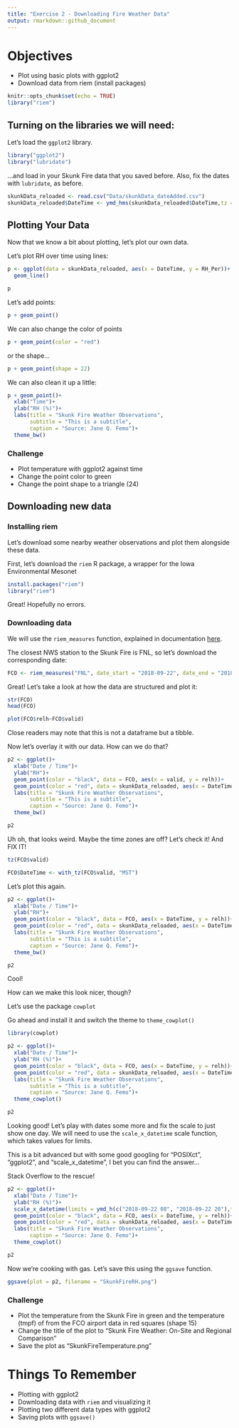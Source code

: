 ```yaml
---
title: "Exercise 2 - Downloading Fire Weather Data"
output: rmarkdown::github_document
---
```


# Objectives

* Plot using basic plots with ggplot2
* Download data from riem (install packages)

```r
knitr::opts_chunk$set(echo = TRUE)
library("riem")

```

## Turning on the libraries we will need:

Let's load the `ggplot2` library.

```r
library("ggplot2")
library("lubridate")
```

...and load in your Skunk Fire data that you saved before. Also, fix the dates with `lubridate`, as before.

```r
skunkData_reloaded <- read.csv("Data/skunkData_dateAdded.csv")
skunkData_reloaded$DateTime <- ymd_hms(skunkData_reloaded$DateTime,tz = "MST")
```

## Plotting Your Data

Now that we know a bit about plotting, let's plot our own data.

Let's plot RH over time using lines:

```r

p <- ggplot(data = skunkData_reloaded, aes(x = DateTime, y = RH_Per))+
  geom_line()

p
```

Let's add points:

```r

p + geom_point()
```

We can also change the color of points

```r

p + geom_point(color = "red")
```

or the shape...

```r

p + geom_point(shape = 22)
```

We can also clean it up a little:


```r

p + geom_point()+
  xlab("Time")+
  ylab("RH (%)")+
  labs(title = "Skunk Fire Weather Observations",
       subtitle = "This is a subtitle",
       caption = "Source: Jane Q. Femo")+
  theme_bw()
```

### Challenge

* Plot temperature with ggplot2 against time
* Change the point color to green
* Change the point shape to a triangle (24)

## Downloading new data

### Installing riem

Let's download some nearby weather observations and plot them alongside these data.

First, let's download the `riem` R package, a wrapper for the Iowa Environmental Mesonet

```r
install.packages("riem")
library("riem")
```

Great! Hopefully no errors.

### Downloading data

We will use the `riem_measures` function, explained in documentation [here](http://ropensci.github.io/riem/reference/riem_measures.html).

The closest NWS station to the Skunk Fire is FNL, so let's download the corresponding date:

```r
FCO <- riem_measures("FNL", date_start = "2018-09-22", date_end = "2018-09-24")
```

Great! Let's take a look at how the data are structured and plot it:

```r
str(FCO)
head(FCO)

plot(FCO$relh~FCO$valid)
```

Close readers may note that this is not a dataframe but a tibble. 

Now let's overlay it with our data. How can we do that?

```r

p2 <- ggplot()+
  xlab("Date / Time")+
  ylab("RH")+
  geom_point(color = "black", data = FCO, aes(x = valid, y = relh))+
  geom_point(color = "red", data = skunkData_reloaded, aes(x = DateTime, y = RH_Per))+
  labs(title = "Skunk Fire Weather Observations",
       subtitle = "This is a subtitle",
       caption = "Source: Jane Q. Femo")+
  theme_bw()

p2
```

Uh oh, that looks weird. Maybe the time zones are off? Let's check it! And FIX IT!

```r
tz(FCO$valid)

FCO$DateTime <- with_tz(FCO$valid, "MST")
```

Let's plot this again.


```r

p2 <- ggplot()+
  xlab("Date / Time")+
  ylab("RH")+
  geom_point(color = "black", data = FCO, aes(x = DateTime, y = relh))+
  geom_point(color = "red", data = skunkData_reloaded, aes(x = DateTime, y = RH_Per))+
  labs(title = "Skunk Fire Weather Observations",
       subtitle = "This is a subtitle",
       caption = "Source: Jane Q. Femo")+
  theme_bw()

p2
```

Cool!

How can we make this look nicer, though?

Let's use the package `cowplot`

Go ahead and install it and switch the theme to `theme_cowplot()`

```r
library(cowplot)

p2 <- ggplot()+
  xlab("Date / Time")+
  ylab("RH (%)")+
  geom_point(color = "black", data = FCO, aes(x = DateTime, y = relh))+
  geom_point(color = "red", data = skunkData_reloaded, aes(x = DateTime, y = RH_Per))+
  labs(title = "Skunk Fire Weather Observations",
       subtitle = "This is a subtitle",
       caption = "Source: Jane Q. Femo")+
  theme_cowplot()

p2
```

Looking good! Let's play with dates some more and fix the scale to just show one day. We will need to use the `scale_x_datetime` scale function, which takes values for limits.

This is a bit advanced but with some good googling for "POSIXct", "ggplot2", and "scale_x_datetime", I bet you can find the answer...

Stack Overflow to the rescue!

```r
p2 <- ggplot()+
  xlab("Date / Time")+
  ylab("RH (%)")+
  scale_x_datetime(limits = ymd_h(c("2018-09-22 08", "2018-09-22 20"),tz = "MST"))+
  geom_point(color = "black", data = FCO, aes(x = DateTime, y = relh))+
  geom_point(color = "red", data = skunkData_reloaded, aes(x = DateTime, y = RH_Per))+
  labs(title = "Skunk Fire Weather Observations",
       caption = "Source: Jane Q. Femo")+
  theme_cowplot()

p2

```

Now we're cooking with gas. Let's save this using the `ggsave` function.

```r
ggsave(plot = p2, filename = "SkunkFireRH.png")
```

### Challenge

* Plot the temperature from the Skunk Fire in green and the temperature (tmpf) of from the FCO airport data in red squares (shape 15)
* Change the title of the plot to "Skunk Fire Weather: On-Site and Regional Comparison"
* Save the plot as "SkunkFireTemperature.png"

# Things To Remember

* Plotting with ggplot2
* Downloading data with `riem` and visualizing it
* Plotting two different data types with ggplot2
* Saving plots with `ggsave()`